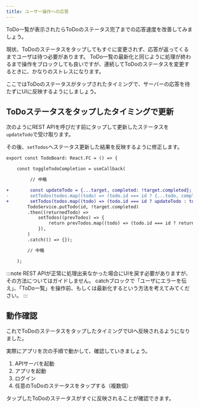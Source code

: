 ```yaml
---
title: ユーザー操作への応答
---
```


ToDo一覧が表示されたらToDoのステータス完了までの応答速度を改善してみましょう。

現状、ToDoのステータスをタップしてもすぐに変更されず、応答が返ってくるまでユーザは待つ必要があります。
ToDo一覧の最新化と同じように処理が終わるまで操作をブロックしても良いですが、連続してToDoのステータスを変更するときに、かなりのストレスになります。

ここではToDoのステータスがタップされたタイミングで、サーバーの応答を待たずにUIに反映するようにしましょう。

## ToDoステータスをタップしたタイミングで更新

次のようにREST APIを呼びだす前にタップして更新したステータスを`updateTodo`で受け取ります。

その後、`setTodos`へステータス更新した結果を反映するように修正します。

```diff typescript title="screens/todo/TodoBoard.tsx"
export const TodoBoard: React.FC = () => {

    const toggleTodoCompletion = useCallback(

         // 中略

+        const updateTodo = {...target, completed: !target.completed};
-        setTodos(todos.map((todo) => (todo.id === id ? {...todo, completed: !target.completed} : todo)));
+        setTodos(todos.map((todo) => (todo.id === id ? updateTodo : todo)));
        TodoService.putTodo(id, !target.completed)
        .then((returnedTodo) =>
            setTodos((prevTodos) => {
                return prevTodos.map((todo) => (todo.id === id ? returnedTodo : todo));
            }),
        )
        .catch(() => {});

        // 中略

    );
```

:::note
REST APIが正常に処理出来なかった場合にUIを戻す必要がありますが、その方法についてはガイドしません。
catchブロックで「ユーザにエラーを伝え」、「ToDo一覧」を操作前、もしくは最新化するという方法を考えてみてください。
:::

## 動作確認

これでToDoのステータスをタップしたタイミングでUIへ反映されるようになりました。

実際にアプリを次の手順で動かして、確認していきましょう。

1. APIサーバを起動
2. アプリを起動
3. ログイン
4. 任意のToDoのステータスをタップする（複数個）

タップしたToDoのステータスがすぐに反映されることが確認できます。
